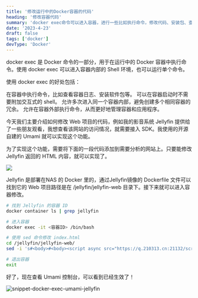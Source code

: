 ```yaml
---
title: '修改运行中的Docker容器的代码'
heading: '修改容器代码'
summary: 'docker exec命令可以进入容器，进行一些比如执行命令，修改代码、安装包、查看日志等的操作'
date: '2023-4-23'
draft: false
tags: ['docker']
devType: 'Docker'
---
```



docker exec 是 Docker 命令的一部分，用于在运行中的 Docker 容器中执行命令。使用 docker exec 可以进入容器内部的 Shell 环境，也可以运行单个命令。

使用 docker exec 的好处包括：

在容器中执行命令，比如查看容器日志、安装软件包等。
可以在容器启动时不需要附加交互式的 shell。
允许多次进入同一个容器内部，避免创建多个相同容器的冗余。
允许在容器外部执行命令，从而更好地管理容器和应用程序。

今天我们主要介绍如何修改 Web 项目的代码，例如我的影音系统 Jellyfin 提供给了一些朋友观看，我想查看该网站的访问情况，就需要接入 SDK。我使用的开源自建的 Umami 就可以实现这个功能。

为了实现这个功能，需要将下面的一段代码添加到需要分析的网站上。只要能修改 Jellyfin 返回的 HTML 内容，就可以实现了。

![](https://cloudgrin.oss-cn-shanghai.aliyuncs.com/images/blog-img/snippet-docker-exec-umami.png)

Jellyfin 是部署在NAS 的 Docker 里的，通过Jellyfin镜像的 Dockerfile 文件可以找到它的 Web 项目路径是在 /jellyfin/jellyfin-web 目录下。接下来就可以进入容器修改。

```bash
# 找到 Jellyfin 的容器 ID
docker container ls | grep jellyfin

# 进入容器
docker exec -it <容器ID> /bin/bash

# 使用 sed 命令修改 index.html
cd /jellyfin/jellyfin-web/
sed -i 's#<body>#<body><script async src="https://q.210313.cn:21132/script.js" data-website-id="d85e5cb3-48b7-470d-bb4f-b561bbd23ce0"></script>#g' index.html

# 退出容器
exit
```

好了，现在查看 Umami 控制台，可以看到已经生效了！<Twemoji emoji='smiling-face-with-sunglasses'/>

![snippet-docker-exec-umami-jellyfin](https://cloudgrin.oss-cn-shanghai.aliyuncs.com/images/blog-img/snippet-docker-exec-umami-jellyfin.png)
